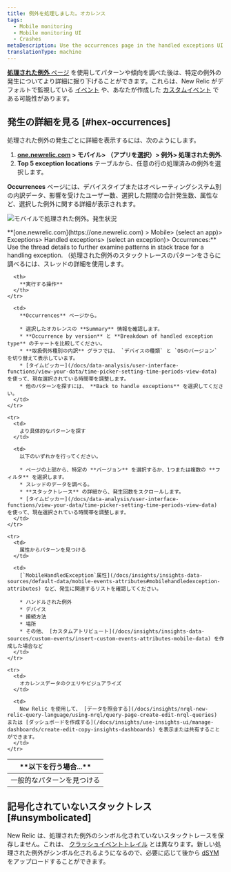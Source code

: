 ```yaml
---
title: 例外を処理しました。オカレンス
tags:
  - Mobile monitoring
  - Mobile monitoring UI
  - Crashes
metaDescription: Use the occurrences page in the handled exceptions UI to drill down into details about an exception and its related stack trace thread.
translationType: machine
---
```


[**処理された例外** ページ](/docs/mobile-monitoring/mobile-monitoring-ui/crashes/handled-exceptions-analyze-trends-prevent-crashes) を使用してパターンや傾向を調べた後は、特定の例外の発生についてより詳細に掘り下げることができます。これらは、New Relic がデフォルトで監視している [イベント](/docs/mobile-monitoring/mobile-monitoring-ui/crashes/introduction-mobile-handled-exceptions#hex-api) や、あなたが作成した [カスタムイベント](/docs/mobile-monitoring/new-relic-mobile/maintenance/add-custom-data-new-relic-mobile#custom-events) である可能性があります。

## 発生の詳細を見る [#hex-occurrences]

処理された例外の発生ごとに詳細を表示するには、次のようにします。

1. **[one.newrelic.com](https://one.newrelic.com) > モバイル> （アプリを選択）> 例外> 処理された例外**.
2. **Top 5 exception locations** テーブルから、任意の行の処理済みの例外を選択します。

**Occurrences** ページには、デバイスタイプまたはオペレーティングシステム別の内訳データ、影響を受けたユーザー数、選択した期間の合計発生数、属性など、選択した例外に関する詳細が表示されます。

![モバイルで処理された例外。発生状況](src/images/mobile-handled-exceptions-occurrences.png 'モバイルで処理された例外。発生状況')

<figcaption>
  **[one.newrelic.com](https://one.newrelic.com) > Mobile> (select an app)>
  Exceptions> Handled exceptions> (select an exception)> Occurrences:** Use the
  thread details to further examine patterns in stack trace for a handling
  exception.
  （処理された例外のスタックトレースのパターンをさらに調べるには、スレッドの詳細を使用します。
</figcaption>

<table>
  <thead>
    <tr>
      <th style={{ width: "200px" }}>
        **以下を行う場合...**
      </th>

      <th>
        **実行する操作**
      </th>
    </tr>

  </thead>

  <tbody>
    <tr>
      <td>
        一般的なパターンを見つける
      </td>

      <td>
        **Occurrences** ページから。

        * 選択したオカレンスの **Summary** 情報を確認します。
        * **Occurrence by version** と **Breakdown of handled exception type** のチャートを比較してください。
        * **取扱例外種別の内訳** グラフでは、 `デバイスの種類` と `OSのバージョン` を切り替えて表示しています。
        * [タイムピッカー](/docs/data-analysis/user-interface-functions/view-your-data/time-picker-setting-time-periods-view-data) を使って、現在選択されている時間帯を調整します。
        * 他のパターンを探すには、 **Back to handle exceptions** を選択してください。
      </td>
    </tr>

    <tr>
      <td>
        より具体的なパターンを探す
      </td>

      <td>
        以下のいずれかを行ってください。

        * ページの上部から、特定の **バージョン** を選択するか、1つまたは複数の **フィルタ** を選択します。
        * スレッドのデータを調べる。
        * **スタックトレース** の詳細から、発生回数をスクロールします。
        * [タイムピッカー](/docs/data-analysis/user-interface-functions/view-your-data/time-picker-setting-time-periods-view-data) を使って、現在選択されている時間帯を調整します。
      </td>
    </tr>

    <tr>
      <td>
        属性からパターンを見つける
      </td>

      <td>
        [`MobileHandledException`属性](/docs/insights/insights-data-sources/default-data/mobile-events-attributes#mobilehandledexception-attributes) など、発生に関連するリストを確認してください。

        * ハンドルされた例外
        * デバイス
        * 接続方法
        * 場所
        * その他、 [カスタムアトリビュート](/docs/insights/insights-data-sources/custom-events/insert-custom-events-attributes-mobile-data) を作成した場合など
      </td>
    </tr>

    <tr>
      <td>
        オカレンスデータのクエリやビジュアライズ
      </td>

      <td>
        New Relic を使用して、 [データを照会する](/docs/insights/nrql-new-relic-query-language/using-nrql/query-page-create-edit-nrql-queries) または [ダッシュボードを作成する](/docs/insights/use-insights-ui/manage-dashboards/create-edit-copy-insights-dashboards) を表示または共有することができます。
      </td>
    </tr>

  </tbody>
</table>

## 記号化されていないスタックトレス [#unsymbolicated]

New Relic は、処理された例外のシンボル化されていないスタックトレースを保存しません。これは、 [クラッシュイベントトレイル](/docs/mobile-monitoring/mobile-monitoring-ui/crashes/mobile-crash-event-trail) とは異なります。新しい処理された例外がシンボル化されるようになるので、必要に応じて後から [dSYM](/docs/mobile-monitoring/new-relic-mobile-ios/install-configure/upload-dsyms-bitcode-apps) をアップロードすることができます。
